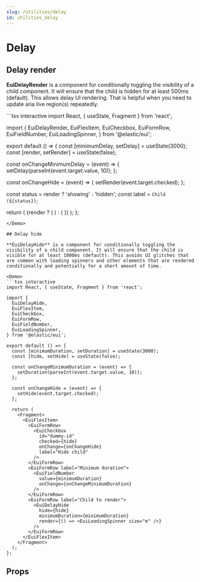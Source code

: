 ```yaml
---
slug: /utilities/delay
id: utilities_delay
---
```


# Delay

## Delay render

**EuiDelayRender** is a component for conditionally toggling the visibility of a child component. It will ensure that the child is hidden for at least 500ms (default). This allows delay UI rendering. That is helpful when you need to update aria live region(s) repeatedly.

<Demo>
```tsx interactive
import React, { useState, Fragment } from 'react';

import {
  EuiDelayRender,
  EuiFlexItem,
  EuiCheckbox,
  EuiFormRow,
  EuiFieldNumber,
  EuiLoadingSpinner,
} from '@elastic/eui';

export default () => {
  const [minimumDelay, setDelay] = useState(3000);
  const [render, setRender] = useState(false);

  const onChangeMinimumDelay = (event) => {
    setDelay(parseInt(event.target.value, 10));
  };

  const onChangeHide = (event) => {
    setRender(event.target.checked);
  };

  const status = render ? 'showing' : 'hidden';
  const label = `Child (${status})`;

  return (
    <Fragment>
      <EuiFlexItem>
        <EuiFormRow>
          <EuiCheckbox
            id="dummy-id"
            checked={render}
            onChange={onChangeHide}
            label="Show child"
          />
        </EuiFormRow>
        <EuiFormRow label="Minimum delay">
          <EuiFieldNumber
            value={minimumDelay}
            onChange={onChangeMinimumDelay}
          />
        </EuiFormRow>
        <EuiFormRow label={label}>
          {render ? (
            <EuiDelayRender delay={minimumDelay}>
              <EuiLoadingSpinner size="m" />
            </EuiDelayRender>
          ) : (
            <Fragment />
          )}
        </EuiFormRow>
      </EuiFlexItem>
    </Fragment>
  );
};
```
</Demo>

## Delay hide

**EuiDelayHide** is a component for conditionally toggling the visibility of a child component. It will ensure that the child is visible for at least 1000ms (default). This avoids UI glitches that are common with loading spinners and other elements that are rendered conditionally and potentially for a short amount of time.

<Demo>
```tsx interactive
import React, { useState, Fragment } from 'react';

import {
  EuiDelayHide,
  EuiFlexItem,
  EuiCheckbox,
  EuiFormRow,
  EuiFieldNumber,
  EuiLoadingSpinner,
} from '@elastic/eui';

export default () => {
  const [minimumDuration, setDuration] = useState(3000);
  const [hide, setHide] = useState(false);

  const onChangeMinimumDuration = (event) => {
    setDuration(parseInt(event.target.value, 10));
  };

  const onChangeHide = (event) => {
    setHide(event.target.checked);
  };

  return (
    <Fragment>
      <EuiFlexItem>
        <EuiFormRow>
          <EuiCheckbox
            id="dummy-id"
            checked={hide}
            onChange={onChangeHide}
            label="Hide child"
          />
        </EuiFormRow>
        <EuiFormRow label="Minimum duration">
          <EuiFieldNumber
            value={minimumDuration}
            onChange={onChangeMinimumDuration}
          />
        </EuiFormRow>
        <EuiFormRow label="Child to render">
          <EuiDelayHide
            hide={hide}
            minimumDuration={minimumDuration}
            render={() => <EuiLoadingSpinner size="m" />}
          />
        </EuiFormRow>
      </EuiFlexItem>
    </Fragment>
  );
};
```
</Demo>

## Props


<PropTable definition={delayRenderDocgen.EuiDelayRender} />
<PropTable definition={delayHideDocgen.EuiDelayHide} />
